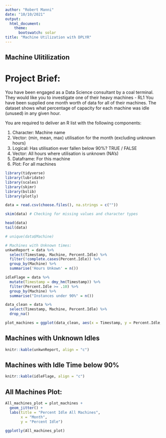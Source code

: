 ```yaml
---
author: "Robert Manni"
date: "10/10/2021"
output:
  html_document:
    theme:
      bootswatch: solar
title: "Machine Utilization with DPLYR"
---
```

## Machine Ulitilization 

# Project Brief:
You have been engaged as a Data Science consultant by a coal terminal. They would
like you to investigate one of their heavy machines - RL1
You have been supplied one month worth of data for all of their machines. The
dataset shows what percentage of capacity for each machine was idle (unused) in any
given hour. 

You are required to deliver an R list with the following components:
  
1. Character: Machine name
2. Vector: (min, mean, max) utilisation for the month (excluding unknown hours)
3. Logical: Has utilisation ever fallen below 90%? TRUE / FALSE
4. Vector: All hours where utilisation is unknown (NA's)
5. Dataframe: For this machine
6. Plot: For all machines

```r

library(tidyverse)
library(lubridate)
library(scales)
library(skimr)
library(bslib)
library(plotly)

data = read.csv(choose.files(), na.strings = c(""))

skim(data) # Checking for missing values and character types

head(data)
tail(data)

# unique(data$Machine)

# Machines with Unknown times:
unkwnReport = data %>% 
  select(Timestamp, Machine, Percent.Idle) %>% 
  filter(!complete.cases(Percent.Idle)) %>% 
  group_by(Machine) %>% 
  summarise('Hours Unkown' = n())

idleFlage = data %>% 
  mutate(Timestamp = dmy_hm(Timestamp)) %>% 
  filter(Percent.Idle >= .10) %>% 
  group_by(Machine) %>% 
  summarise("Instances under 90%" = n())

data_clean = data %>% 
  select(Timestamp, Machine, Percent.Idle) %>% 
  drop_na()

plot_machines = ggplot(data_clean, aes(x = Timestamp, y = Percent.Idle, color = Machine )) 

```


## Machines with Unknown Idles
```r
knitr::kable(unkwnReport, align = "c")
```

## Machines with Idle Time below 90%
```r
knitr::kable(idleFlage, align = "c")
```

## All Machines Plot:
```r
All_machines_plot = plot_machines + 
  geom_jitter() +
  labs(title = "Percent Idle All Machines",
       x = "Month",
       y = "Percent Idle")

ggplotly(All_machines_plot)

```

